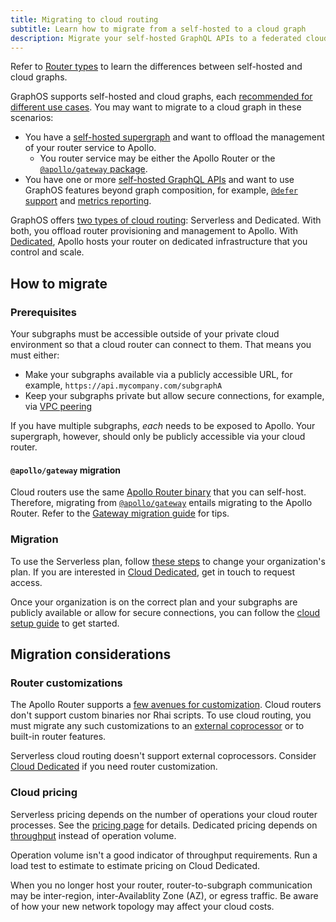 ```yaml
---
title: Migrating to cloud routing
subtitle: Learn how to migrate from a self-hosted to a cloud graph
description: Migrate your self-hosted GraphQL APIs to a federated cloud supergraph
---
```


<Tip>

Refer to [Router types](./#router-types) to learn the differences between self-hosted and cloud graphs.

</Tip>

GraphOS supports self-hosted and cloud graphs, each [recommended for different use cases](../graphs/#graph-types). You may want to migrate to a cloud graph in these scenarios:

- You have a [self-hosted supergraph](../graphs/#self-hosted-supergraphs) and want to offload the management of your router service to Apollo.
    - You router service may be either the Apollo Router or the [`@apollo/gateway` package](/apollo-server/using-federation/api/apollo-gateway/).
- You have one or more [self-hosted GraphQL APIs](../graphs/#monographs) and want to use GraphOS features beyond graph composition, for example, [`@defer` support](/router/executing-operations/defer-support/) and [metrics reporting](../metrics/).

GraphOS offers [two types of cloud routing](./#router-comparison): Serverless and Dedicated. With both, you offload router provisioning and management to Apollo. With [Dedicated](./cloud-dedicated), Apollo hosts your router on dedicated infrastructure that you control and scale.

## How to migrate

### Prerequisites

Your subgraphs must be accessible outside of your private cloud environment so that a cloud router can connect to them. That means you must either:

- Make your subgraphs available via a publicly accessible URL, for example, `https://api.mycompany.com/subgraphA`
- Keep your subgraphs private but allow secure connections, for example, via [VPC peering](./cloud-dedicated/lattice/)

<Note>

If you have multiple subgraphs, _each_ needs to be exposed to Apollo. Your supergraph, however, should only be publicly accessible via your cloud router.

</Note>

#### `@apollo/gateway` migration

Cloud routers use the same [Apollo Router binary](https://github.com/apollographql/router) that you can self-host. Therefore, migrating from [`@apollo/gateway`](/apollo-server/using-federation/api/apollo-gateway/) entails migrating to the Apollo Router. Refer to the [Gateway migration guide](/router/migrating-from-gateway/) for tips.

### Migration

To use the Serverless plan, follow [these steps](./org/plans#upgrading-to-a-current-plan) to change your organization's plan. If you are interested in [Cloud Dedicated](./cloud-dedicated), <TrackableLink href="mailto:cloud@apollographql.com" eventName="content_contact_cloud">get in touch</TrackableLink> to request access.

Once your organization is on the correct plan and your subgraphs are publicly available or allow for secure connections, you can follow the [cloud setup guide](../../quickstart/cloud#from-an-existing-account) to get started. 

## Migration considerations

### Router customizations

The Apollo Router supports a [few avenues for customization](/router/customizations/overview). Cloud routers don't support custom binaries nor Rhai scripts. To use cloud routing, you must migrate any such customizations to an [external coprocessor](/router/customizations/coprocessor/) or to built-in router features.

<Note>

Serverless cloud routing doesn't support external coprocessors. Consider [Cloud Dedicated](./cloud-dedicated) if you need router customization.

</Note>

### Cloud pricing

Serverless pricing depends on the number of operations your cloud router processes. See the [pricing page](https://www.apollographql.com/pricing#cloud-hosted-router) for details. Dedicated pricing depends on [throughput](./cloud-dedicated/#gcu-performance) instead of operation volume.

<Note>

Operation volume isn't a good indicator of throughput requirements. Run a load test to estimate to estimate pricing on Cloud Dedicated.

</Note>

When you no longer host your router, router-to-subgraph communication may be inter-region, inter-Availablity Zone (AZ), or egress traffic. Be aware of how your new network topology may affect your cloud costs.